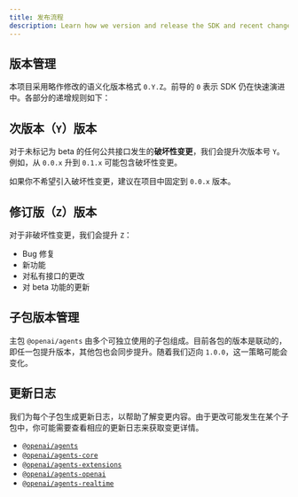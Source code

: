 ```yaml
---
title: 发布流程
description: Learn how we version and release the SDK and recent changes.
---
```


## 版本管理

本项目采用略作修改的语义化版本格式 `0.Y.Z`。前导的 `0` 表示 SDK 仍在快速演进中。各部分的递增规则如下：

## 次版本（`Y`）版本

对于未标记为 beta 的任何公共接口发生的**破坏性变更**，我们会提升次版本号 `Y`。例如，从 `0.0.x` 升到 `0.1.x` 可能包含破坏性变更。

如果你不希望引入破坏性变更，建议在项目中固定到 `0.0.x` 版本。

## 修订版（`Z`）版本

对于非破坏性变更，我们会提升 `Z`：

- Bug 修复
- 新功能
- 对私有接口的更改
- 对 beta 功能的更新

## 子包版本管理

主包 `@openai/agents` 由多个可独立使用的子包组成。目前各包的版本是联动的，即任一包提升版本，其他包也会同步提升。随着我们迈向 `1.0.0`，这一策略可能会变化。

## 更新日志

我们为每个子包生成更新日志，以帮助了解变更内容。由于更改可能发生在某个子包中，你可能需要查看相应的更新日志来获取变更详情。

- [`@openai/agents`](https://github.com/openai/openai-agents-js/blob/main/packages/agents/CHANGELOG.md)
- [`@openai/agents-core`](https://github.com/openai/openai-agents-js/blob/main/packages/agents-core/CHANGELOG.md)
- [`@openai/agents-extensions`](https://github.com/openai/openai-agents-js/blob/main/packages/agents-extensions/CHANGELOG.md)
- [`@openai/agents-openai`](https://github.com/openai/openai-agents-js/blob/main/packages/agents-openai/CHANGELOG.md)
- [`@openai/agents-realtime`](https://github.com/openai/openai-agents-js/blob/main/packages/agents-realtime/CHANGELOG.md)
